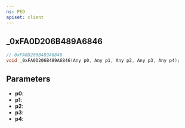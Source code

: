 ```yaml
---
ns: PED
apiset: client
---
```

## _0xFA0D206B489A6846

```c
// 0xFA0D206B489A6846
void _0xFA0D206B489A6846(Any p0, Any p1, Any p2, Any p3, Any p4);
```


## Parameters
* **p0**:
* **p1**:
* **p2**:
* **p3**:
* **p4**: